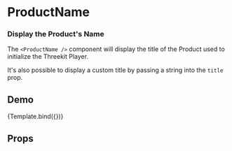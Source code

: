 


<Meta title="Display/Product Name" />

# ProductName

### Display the Product's Name

The `<ProductName />` component will display the title of the Product used to
initialize the Threekit Player.

It's also possible to display a custom title by passing a string into the `title` prop.

## Demo

<Canvas>
  <Story
    name="Product Name"
    args={{
      title: 'Product Title',
    }}
  >
    {Template.bind({})}
  </Story>
</Canvas>

## Props

<ArgsTable of={ProductName} />
